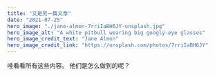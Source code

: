 ---
title: "又是另一篇文章"
date: "2021-07-25"
hero_image: "./jane-almon-7rriIaBH6JY-unsplash.jpg"
hero_image_alt: "A white pitbull wearing big googly-eye glasses"
hero_image_credit_text: "Jane Almon"
hero_image_credit_link: "https://unsplash.com/photos/7rriIaBH6JY"
---
哇看看所有这些内容。 他们是怎么做到的呢？
